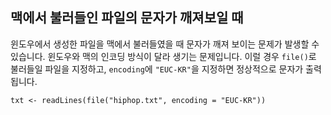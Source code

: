 ## 맥에서 불러들인 파일의 문자가 깨져보일 때

윈도우에서 생성한 파일을 맥에서 불러들였을 때 문자가 깨져 보이는 문제가 발생할 수 있습니다. 윈도우와 맥의 인코딩 방식이 달라 생기는 문제입니다. 이럴 경우 `file()`로 불러들일 파일을 지정하고, `encoding`에 `"EUC-KR"`을 지정하면 정상적으로 문자가 출력됩니다.

```
txt <- readLines(file("hiphop.txt", encoding = "EUC-KR"))
```

